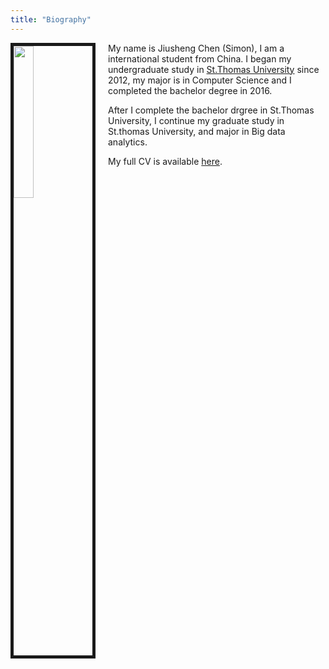 ```yaml
---
title: "Biography"
---
```



<img src="https://avatars2.githubusercontent.com/u/40158091?s=400&u=c761db94d3034bfb00165ddc48c2d1e8a51d4dbd&v=4" style="width:25%; border:5px solid; margin-right: 20px" align="left">

My name is Jiusheng Chen (Simon), I am a international student from China. I began my undergraduate study in [St.Thomas University](https://www.stu.edu/index.html) since 2012, my major is in Computer Science and I completed the bachelor degree in 2016. 

After I complete the bachelor drgree in St.Thomas University, I continue my graduate study in St.thomas University, and major in Big data analytics. 

My full CV is available [here](https://github.com/simoncjs/simonchen.github.io/blob/master/CHENJIUSHENG%20resume.pdf).